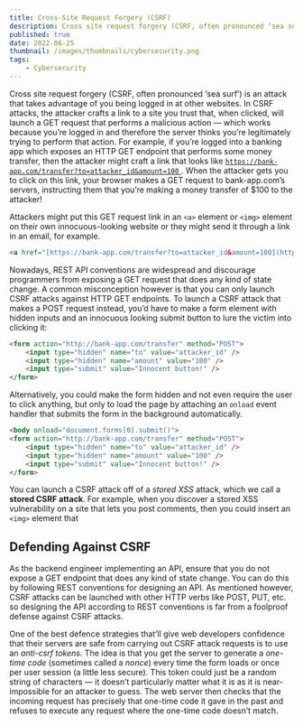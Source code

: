 ```yaml
---
title: Cross-Site Request Forgery (CSRF)
description: Cross site request forgery (CSRF, often pronounced ‘sea surf’) is an attack that takes advantage of you being logged in at other websites.
published: true
date: 2022-06-25
thumbnail: /images/thumbnails/cybersecurity.png
tags:
    - Cybersecurity
---
```


Cross site request forgery (CSRF, often pronounced ‘sea surf’) is an attack that takes advantage of you being logged in at other websites. In CSRF attacks, the attacker crafts a link to a site you trust that, when clicked, will launch a GET request that performs a malicious action — which works because you’re logged in and therefore the server thinks you’re legitimately trying to perform that action. For example, if you’re logged into a banking app which exposes an HTTP GET endpoint that performs some money transfer, then the attacker might craft a link that looks like [ `https://bank-app.com/transfer?to=attacker_id&amount=100` ](https://bank-app.com/transfer?to=attacker_id&amount=100). When the attacker gets you to click on this link, your browser makes a GET request to bank-app.com’s servers, instructing them that you’re making a money transfer of $100 to the attacker!

Attackers might put this GET request link in an `<a>` element or `<img>` element on their own innocuous-looking website or  they might send it through a link in an email, for example.

```html
<a href="[https://bank-app.com/transfer?to=attacker_id&amount=100](https://bank-app.com/transfer?to=attacker_id&amount=100)">Click me!</a>
```

Nowadays, REST API conventions are widespread and discourage programmers from exposing a GET request that does any kind of state change. A common misconception however is that you can only launch CSRF attacks against HTTP GET endpoints. To launch a CSRF attack that makes a POST request instead, you’d have to make a form element with hidden inputs and an innocuous looking submit button to lure the victim into clicking it:

```html
<form action="http://bank-app.com/transfer" method="POST">
    <input type="hidden" name="to" value="attacker_id" />
    <input type="hidden" name="amount" value="100" />
    <input type="submit" value="Innocent button!" />
</form>
```

Alternatively, you could make the form hidden and not even require the user to click anything, but only to load the page by attaching an `onload` event handler that submits the form in the background automatically.

```html
<body onload="document.forms[0].submit()">
<form action="http://bank-app.com/transfer" method="POST">
    <input type="hidden" name="to" value="attacker_id" />
    <input type="hidden" name="amount" value="100" />
    <input type="submit" value="Innocent button!" />
</form>
```

You can launch a CSRF attack off of a *stored XSS* attack, which we call a **stored CSRF attack**. For example, when you discover a stored XSS vulnerability on a site that lets you post comments, then you could insert an `<img>` element that 

## Defending Against CSRF

As the backend engineer implementing an API, ensure that you do not expose a GET endpoint that does any kind of state change. You can do this by following REST conventions for designing an API. As mentioned however, CSRF attacks can be launched with other HTTP verbs like POST, PUT, etc. so designing the API according to REST conventions is far from a foolproof defense against CSRF attacks.

One of the best defence strategies that’ll give web developers confidence that their servers are safe from carrying out CSRF attack requests is to use an *anti-csrf tokens.* The idea is that you get the server to generate a *one-time code* (sometimes called a *nonce*) every time the form loads or once per user session (a little less secure). This token could just be a random string of characters — it doesn’t particularly matter what it is as it is near-impossible for an attacker to guess. The web server then checks that the incoming request has precisely that one-time code it gave in the past and refuses to execute any request where the one-time code doesn’t match.
